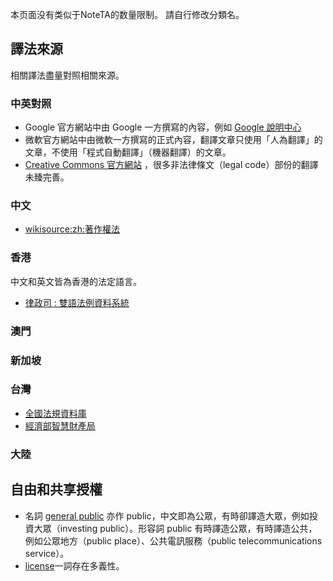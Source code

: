 {{CGroupH|name=free license|desc=自由授權條款和共享授權條款的字詞轉換}}<noinclude>[[Category:公共轉換組模板|{{SUBPAGENAME}}]]

本页面没有类似于NoteTA的数量限制。
請自行修改分類名。

== 譯法來源 ==
相關譯法盡量對照相關來源。

=== 中英對照 ===
* Google 官方網站中由 Google 一方撰寫的內容，例如 [http://www.google.com/support/ Google 說明中心]
* 微軟官方網站中由微軟一方撰寫的正式內容，翻譯文章只使用「人為翻譯」的文章，不使用「程式自動翻譯」（機器翻譯）的文章。
* [http://creativecommons.org/choose/?lang=zh_HK Creative Commons 官方網站] ，很多非法律條文（legal code）部份的翻譯未臻完善。

=== 中文 ===
* [[wikisource:zh:著作權法]]

=== 香港 ===
中文和英文皆為香港的法定語言。
* [http://www.legislation.gov.hk/chi/home.htm 律政司 : 雙語法例資料系統]

=== 澳門 ===

=== 新加坡 ===

=== 台灣 ===
* [http://law.moj.gov.tw/ 全國法規資料庫]
* [http://www.tipo.gov.tw/ch/index.aspx 經濟部智慧財產局]

=== 大陸 ===

== 自由和共享授權 ==
* 名詞 [[:en:general_public|general public]] 亦作 public，中文即為公眾，有時卻譯造大眾，例如投資大眾（investing public）。形容詞 public 有時譯造公眾，有時譯造公共，例如公眾地方（public place）、公共電訊服務（public telecommunications service）。
* [[license]]一詞存在多義性。
</noinclude>
{{CItem|zh:授權條款;zh-cn:许可协议;zh-tw:授權條款;zh-hk:特許條款;|original=license}}
{{CItem|1=许可证=>zh-tw:授權條款;许可证=>zh-hk:特許條款;许可证=>zh-mo:特許條款;|original=license}}
{{CItem|1=許可證=>zh-tw:授權條款;許可證=>zh-hk:特許條款;許可證=>zh-mo:特許條款;|original=license}}
{{CItem|zh:公眾授權條款;zh-cn:公共许可协议;zh-tw:公眾授權條款;zh-hk:公眾特許條款;|original=public license}}
{{CItem|1=公共授權條款=>zh-cn:公共许可协议;公共授權條款=>zh-tw:公眾授權條款;公共授權條款=>zh-hk:公眾特許條款;公共授權條款=>zh-mo:公眾特許條款;|desc=轉換舊譯法「-{公共授權條款}-」|original=public license}}
{{CItem|1=公共许可证=>zh-tw:公眾授權條款;公共许可证=>zh-hk:公眾特許條款;公共许可证=>zh-mo:公眾特許條款;|original=public license}}
{{CItem|1=公共許可證=>zh-tw:公眾授權條款;公共許可證=>zh-hk:公眾特許條款;公共許可證=>zh-mo:公眾特許條款;|original=public license}}
{{CItem|zh-cn:自由文件许可协议;zh-tw:自由文件授權條款;zh-hk:自由文件特許條款;zh-sg:自由文档许可协议|original=GNU Free Documentation License}}
{{CItem|zh-hans:GNU宽通用公共许可证; zh-hant:GNU較寬鬆公共許可證;|original=GNU Lesser General Public License}}
{{CItem|zh:GNU 自由文件授權條款;zh-cn:GNU自由文件许可协议;zh-tw:GNU 自由文件授權條款;zh-hk:GNU 自由文件特許條款;|original=GNU Free Documentation License}}
{{CItem|1=自由文档许可证=>zh-tw:自由文件授權條款;自由文档许可证=>zh-hk:自由文件特許條款;自由文档许可证=>zh-mo:自由文件特許條款;|original=GNU Free Documentation License}}
{{CItem|zh:創作共用;zh-cn:知识共享;zh-tw:創用CC;zh-hk:共享創意;|original=Creative Commons}}
{{CItem|zh:創用CC公眾授權條款;zh-cn:知识共享公共许可协议;zh-tw:創用CC公眾授權條款;zh-hk:共享創意公眾特許條款;|original=Creative Commons Public License}}
{{CItem|1=創用 CC 公眾授權條款=>zh-cn:知识共享公共许可协议;創用 CC 公眾授權條款=>zh-tw:創用 CC 公眾授權條款;創用 CC 公眾授權條款=>zh-hk:共享創意公眾特許條款;創用 CC 公眾授權條款=>zh-mo:共享創意公眾特許條款;|original=Creative Commons Public License}}
{{CItem|1=創用CC 公眾授權條款=>zh-cn:知识共享公共许可协议;創用CC 公眾授權條款=>zh-tw:創用CC 公眾授權條款;創用CC 公眾授權條款=>zh-hk:共享創意公眾特許條款;創用CC 公眾授權條款=>zh-mo:共享創意公眾特許條款;|original=Creative Commons Public License}}
{{CItem|1=創作共用授權條款=>zh-cn:知识共享公共许可协议;創用共用授權條款=>zh-tw:創用CC 公眾授權條款;創用共用授權條款=>zh-hk:共享創意公眾特許條款;創用共用授權條款=>zh-mo:共享創意公眾特許條款;|original=Creative Commons Public License}}
{{CItem|zh:自由軟體授權;zh-cn:自由软件许可协议;zh-tw:自由軟體授權;zh-hk:自由軟體授權;|original=Free software licenses}}
{{CItem|zh-cn:署名; zh-hk:署名; zh-tw:姓名標示; zh-sg:署名;|original=Attribution}}
{{CItem|zh-cn:相同方式共享; zh-hk:相同方式共享; zh-tw:相同方式分享; zh-sg:相同方式共享;|original=ShareAlike}}
{{CItem|zh-cn:禁止演绎; zh-hk:禁止衍生; zh-tw:禁止改作; zh-cn:禁止演绎;|original=NoDerivs}}
{{CItem|zh-cn:本地化; zh-tw:在地化; zh-hk:本地化; zh-sg:本地化;|original=Localization}}
{{CItem|zh-cn:发布; zh-tw:釋出;|original=Release}}
<!--以下请自行添加／以下請自行添加--><noinclude>
</noinclude>
{{CGroupF}}